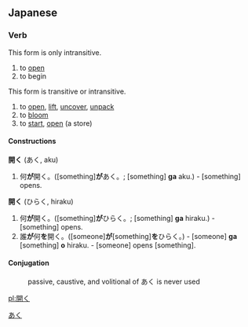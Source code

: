==Japanese==
[[Category:Japanese language|あく]]
===Verb===
{{t1verb|あく|aku}}

This form is only intransitive.

# to [[open]]
# to begin

{{t1verb|ひらく|hiraku}}

This form is transitive or intransitive.

# to [[open]], [[lift]], [[uncover]], [[unpack]]
# to [[bloom]]
# to [[start]], [[open]] (a store)

====Constructions====
'''開く''' (あく, aku)
# 何'''が'''開く。([something]'''が'''あく。; [something] '''ga''' aku.) - [something] opens.

'''開く''' (ひらく, hiraku)
# 何'''が'''開く。([something]'''が'''ひらく。; [something] '''ga''' hiraku.) - [something] opens.
# 誰'''が'''何'''を'''開く。([someone]'''が'''[something]'''を'''ひらく。) - [someone] '''ga''' [something] '''o''' hiraku. - [someone] opens [something].

====Conjugation====
:passive, caustive, and volitional of あく is never used
{{ja-go-ku|開|あ|a}}
{{ja-go-ku|開|ひら|hira}}

[[pl:開く]]